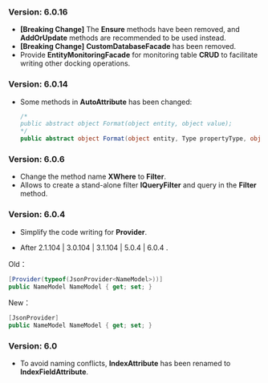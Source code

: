### Version: 6.0.16

- **\[Breaking Change\]** The **Ensure** methods have been removed, and **AddOrUpdate** methods are recommended to be used instead.
- **\[Breaking Change\]** **CustomDatabaseFacade** has been removed.
- Provide **EntityMonitoringFacade** for monitoring table **CRUD** to facilitate writing other docking operations.

### Version: 6.0.14

- Some methods in **AutoAttribute** has been changed:

  ```c#
  /*
  public abstract object Format(object entity, object value);
  */
  public abstract object Format(object entity, Type propertyType, object value);
  ```

### Version: 6.0.6

- Change the method name **XWhere** to **Filter**.
- Allows to create a stand-alone filter **IQueryFilter** and query in the **Filter** method.

### Version: 6.0.4

- Simplify the code writing for **Provider**.

- After 2.1.104 | 3.0.104 | 3.1.104 | 5.0.4 | 6.0.4 .

Old：

  ```csharp
  [Provider(typeof(JsonProvider<NameModel>))]
  public NameModel NameModel { get; set; }
  ```

New：

  ```csharp
  [JsonProvider]
  public NameModel NameModel { get; set; }
  ```

### Version: 6.0

- To avoid naming conflicts, **IndexAttribute** has been renamed to **IndexFieldAttribute**.